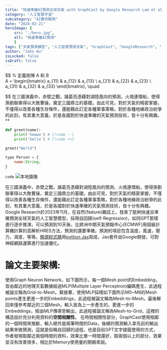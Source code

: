```yaml
---
title: "快速準確AI預測全球天氣 with GraphCast by Google Research Lam et al."
category: "人工智慧宇宙"
subcategory: "AI實作範例"
date: "2024-02-21"
heroImage: { 
    src: "./hero.jpg",
    alt: "快速準確AI預測"
    }
tags: ["天氣預測模型", "人工智慧預測天氣", "GraphCast", "GoogleResearch", "AI論文詳解", "SelfRegression", "GraphNeuronNetwork", "GNN", "Jax", "SourceCode", "github", "Opensource", "HRES", "Google"]
author: "John Hu"
isLocked: false
isDraft: false
---
```


$$
% 定義矩陣 A 和 B
\
A = \begin{bmatrix}
    a_{11} & a_{12} & a_{13} \\
    a_{21} & a_{22} & a_{23} \\
    a_{31} & a_{32} & a_{33}
\end{bmatrix}, \quad

$$
在三國演義中，赤壁之戰，諸葛亮憑藉對湖陸風向的預測，火燒連環船，使得孫劉聯軍得以大敗曹操，奠定三國鼎立的基礎。由此可見，對於天氣的精密掌握，不僅得以改善各種生存條件，還能藉此訂定各種軍事策略，對於各種地緣政治紛爭的此刻，有其重大意義，於是各國對於快速準確的天氣預測技術，皆十分有興趣。**

```py
def greet(name):
    print('hewwo') # [!code --]
    print('hello') # [!code ++]

greet("World")
```

```js {1-2}
type Person = {
    name:String;
}
```
`code`
![本地圖像](./hero.jpg)

在三國演義中，赤壁之戰，諸葛亮憑藉對湖陸風向的預測，火燒連環船，使得孫劉聯軍得以大敗曹操，奠定三國鼎立的基礎。由此可見，對於天氣的精密掌握，不僅得以改善各種生存條件，還能藉此訂定各種軍事策略，對於各種地緣政治紛爭的此刻，有其重大意義，於是各國對於快速準確的天氣預測技術，皆十分有興趣。
Google Research於2023年11月，在自然(Nature)雜誌上，發表了能夠快速且準確預測全球天氣的人工智慧模型，採用自回歸(self-Regression)，如同GPT那樣進行逐步推演，可以預測到10天後，比歐洲中期天氣預報中心(ECMWF)用超級計算機計算的高解析HRES方法，預測的還要準確。預測的項目包含溫度，風速，壓力，濕度，等等。[開源程式碼](https://github.com/google-deepmind/graphcast)用[python Jax](https://github.com/google/jax)寫成，Jax套件由Google開發，可對神經網路運算進行加速優化。
# 論文主要架構:
使用Graph Neuron Network，如下圖所示，每一個Mesh point的Embedding，皆由鄰近的地理天氣數據經過MLP(Multiple Layer Perceptron)編碼產生，此過程被論文稱為Grid-to-Mesh。緊接著，使用MLP採樣如下圖所示M0~M6的Mesh points產生更進一步的Embeddings，此過程被論文稱為Mesh-to-Mesh。最後解回來僅參考鄰近的三個Mesh，輸入皆為上一步產生的，更進一步的Embeddings，經由MLP傳導至輸出，此過程被論文稱為Mesh-to-Grid，這裡的構造設計充分利用資料的**空間相關性**。
在時間相關性部分，GraphCast使用相鄰的一個時間來推斷，輸入總共是兩筆時間的Data，後續的預測輸入拿先前的輸出結果來做預測，這就是俗稱自回歸的過程，也是目前GPT文字接龍使用的方式，作者發現取鄰近兩個時間的資料，效果比單一時間還好，取兩個以上的部分，效果並沒有改善很多，相比於Memory使用量的開銷來說。